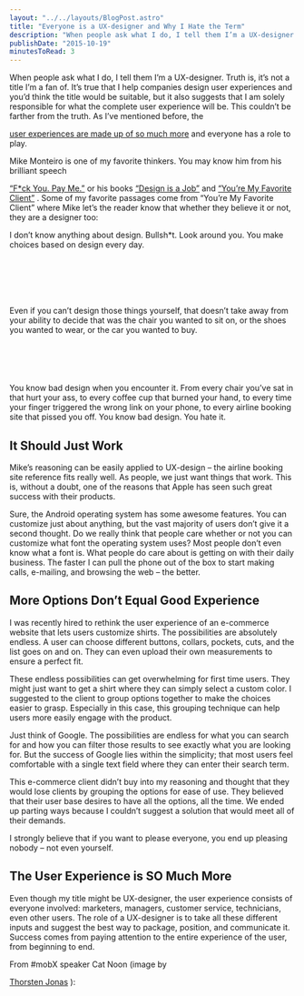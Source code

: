 ```yaml
---
layout: "../../layouts/BlogPost.astro"
title: "Everyone is a UX-designer and Why I Hate the Term"
description: "When people ask what I do, I tell them I’m a UX-designer. Truth is, it’s not a title I’m a fan of. It’s true that I help companies design user experiences and you’d think the title would be suitable, but it also suggests that I am solely responsible for what the complete user experience will be. This couldn’t be farther from the truth. As I’ve mentioned before, the user experiences are made up of so much more and everyone has a role to play.\n\n\nMike Monteiro is one of my favorite thinkers. You ma"
publishDate: "2015-10-19"
minutesToRead: 3
---
```


<p>When people ask what I do, I tell them I’m a UX-designer. Truth is, it’s not a title I’m a fan of. It’s true that I help companies design user experiences and you’d think the title would be suitable, but it also suggests that I am solely responsible for what the complete user experience will be. This couldn’t be farther from the truth. As I’ve mentioned before, the </p>
<a href="https://www.antonsten.com/ux-is-much-more-than-software/">user experiences are made up of so much more</a>
 and everyone has a role to play.</p>
<p>Mike Monteiro is one of my favorite thinkers. You may know him from his brilliant speech </p>
<a href="https://vimeo.com/22053820?ref="antonsten".com" target="_blank">“F*ck You. Pay Me.”</a>
 or his books 
<a href="http://abookapart.com/products/design-is-a-job?ref="antonsten".com" target="_blank">“Design is a Job”</a>
 and 
<a href="http://abookapart.com/products/youre-my-favorite-client?ref="antonsten".com" target="_blank">“You’re My Favorite Client”</a>
 . Some of my favorite passages come from “You’re My Favorite Client” where Mike let’s the reader know that whether they believe it or not, they are a designer too:</p>
<div class="blockquote">
</div>
<div>
<p>I don’t know anything about design. Bullsh*t. Look around you. You make choices based on design every day. </p>
<br>
<br>
</br>
<br>
<br> Even if you can’t design those things yourself, that doesn’t take away from your ability to decide that was the chair you wanted to sit on, or the shoes you wanted to wear, or the car you wanted to buy. </br>
<br>
<br>
</br>
<br>
<br> You know bad design when you encounter it. From every chair you’ve sat in that hurt your ass, to every coffee cup that burned your hand, to every time your finger triggered the wrong link on your phone, to every airline booking site that pissed you off. You know bad design. You hate it. </br>
</div>
<h2 id="it-should-just-work">It Should Just Work</h>
</h2>
<p>Mike’s reasoning can be easily applied to UX-design – the airline booking site reference fits really well. As people, we just want things that work. This is, without a doubt, one of the reasons that Apple has seen such great success with their products.</p>
<p>Sure, the Android operating system has some awesome features. You can customize just about anything, but the vast majority of users don’t give it a second thought. Do we really think that people care whether or not you can customize what font the operating system uses? Most people don’t even know what a font is. What people do care about is getting on with their daily business. The faster I can pull the phone out of the box to start making calls, e-mailing, and browsing the web – the better.</p>
<h2 id="more-options-don%E2%80%99t-equal-good-experience">More Options Don’t Equal Good Experience</h>
</h2>
<p>I was recently hired to rethink the user experience of an e-commerce website that lets users customize shirts. The possibilities are absolutely endless. A user can choose different buttons, collars, pockets, cuts, and the list goes on and on. They can even upload their own measurements to ensure a perfect fit.</p>
<p>These endless possibilities can get overwhelming for first time users. They might just want to get a shirt where they can simply select a custom color. I suggested to the client to group options together to make the choices easier to grasp. Especially in this case, this grouping technique can help users more easily engage with the product.</p>
<p>Just think of Google. The possibilities are endless for what you can search for and how you can filter those results to see exactly what you are looking for. But the success of Google lies within the simplicity; that most users feel comfortable with a single text field where they can enter their search term.</p>
<p>This e-commerce client didn’t buy into my reasoning and thought that they would lose clients by grouping the options for ease of use. They believed that their user base desires to have all the options, all the time. We ended up parting ways because I couldn’t suggest a solution that would meet all of their demands.</p>
<p>I strongly believe that if you want to please everyone, you end up pleasing nobody – not even yourself.</p>
<h2 id="the-user-experience-is-so-much-more">The User Experience is SO Much More</h>
</h2>
<p>Even though my title might be UX-designer, the user experience consists of everyone involved: marketers, managers, customer service, technicians, even other users. The role of a UX-designer is to take all these different inputs and suggest the best way to package, position, and communicate it. Success comes from paying attention to the entire experience of the user, from beginning to end.</p>
<p>From #mobX speaker Cat Noon (image by </p>
<a href="https://twitter.com/dolbydigger?ref="antonsten".com" target="_blank">Thorsten Jonas</a>
 ):</p>
<MDXImage src="/images/Screen-Shot-2015-09-11-at-14.31.59.webp" alt="ten - Screen Shot At .." width={850} height={435} />
